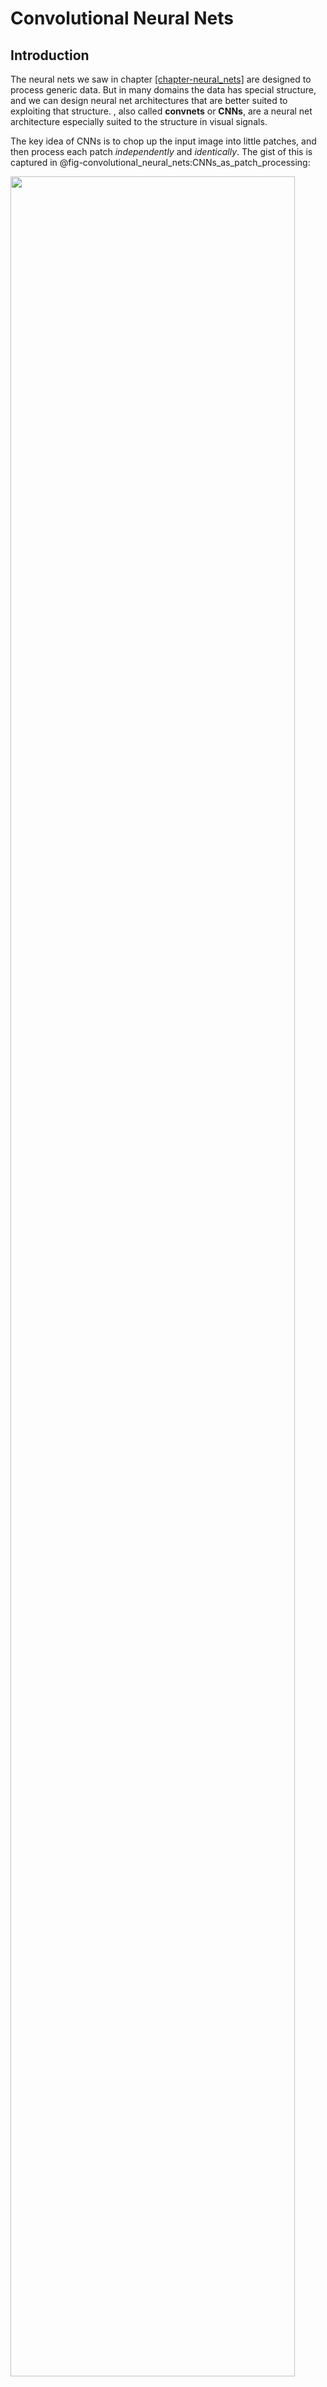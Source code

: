 # Convolutional Neural Nets {#chapter-convolutional_neural_nets}

## Introduction

The neural nets we saw in chapter
[\[chapter-neural_nets\]](#chapter:neural_nets){reference-type="ref"
reference="chapter-neural_nets"} are designed to process generic data.
But in many domains the data has special structure, and we can design
neural net architectures that are better suited to exploiting that
structure. , also called **convnets** or **CNNs**, are a neural net
architecture especially suited to the structure in visual signals.

The key idea of CNNs is to chop up the input image into little patches,
and then process each patch *independently* and *identically*. The gist
of this is captured in
@fig-convolutional_neural_nets:CNNs_as_patch_processing:

![](./figures/convolutional_neural_nets/CNNs_as_patch_processing.png){width="95%"}



:::{.column-margin}
CNNs are also well suited to processing many other
spatial or temporal signals, such as geospatial data or sounds. If there
is a natural way to scan across a signal, processing each windowed
region separately, then CNNs may be a reasonable choice.
:::


Each patch is processed with a classifier module, which is a neural net.
Essentially, this neural net scans across the patches in the input and
classifies each. The output is a label *for each patch in the input
image*. If we rearrange these predictions back into the shape of the
input image and color code them, we get the below input-output mapping
(@fig-convolutional_neural_nets:CNN_example_coarse):

![](./figures/convolutional_neural_nets/CNN_example_coarse.png){width="95%"}

Notice that this is quite different than the neural nets we saw in
chapter
[\[chapter-neural_nets\]](#chapter:neural_nets){reference-type="ref"
reference="chapter-neural_nets"}, which output a single prediction an
the entire image; CNNs output a two-dimensional (2D) *array* of
predictions.

We may also chop up the image into *overlapping* patches. If we do this
densely, such that each patch is one pixel offset from the last, we get
a full resolution image of predictions
(@fig-convolutional_neural_nets:CNN_example_fine):

![](./figures/convolutional_neural_nets/CNN_example_fine.png){width="95%"}

Now that looks impressive! This CNN solved a task known as **semantic
segmentation**, which is the task of assigning a class label to each
pixel in an image. One reason CNNs are powerful is because they map an
input image to an output image *with the same shape*, rather than
outputting a single label like in the nets we saw in previous chapters.
CNNs can also be generalized to input and output other kinds of
structures. The key property is that the output matches the topology of
the input: an N-dimensional (ND) tensor of inputs will be mapped to an
ND tensor of outputs.

Keeping in mind that chopping up and predicting is really all a CNN is
doing, we will now dive into the details of how they work.

## Convolutional Layers

CNNs are neural networks that are composed of . A convolutional layer
transforms inputs $\mathbf{x}_{\texttt{in}}$ to outputs
$\mathbf{x}_{\texttt{out}}$ by convolving $\mathbf{x}_{\texttt{in}}$
with one or more filters $\mathbf{w}$. A convolutional layer with a
single filter looks like this: $$\begin{aligned}\mathbf{x}_{\texttt{out}}= \mathbf{w} \star \mathbf{x}_{\texttt{in}}+ b & \quad\quad \triangleleft \quad \texttt{conv}:convolutional_filter
\end{aligned}$${#eq-convolutional_neural_nets} where $\mathbf{w}$ is the kernel and $b$ is the bias;
$\theta = [\mathbf{w}, b]$ are the parameters of this layer. 

Recalling the definition of the operator $\star$ from chapter
[\[chapter-linear_image_filtering\]](#chapter:linear_image_filtering){reference-type="ref"
reference="chapter-linear_image_filtering"}, we give here an example of
a convolutional layer over a 2D array $\mathbf{x}_{\texttt{in}}$, using
a square kernel of size $K \times K$: $$\begin{aligned}x_{\texttt{out}}[n,m] =
b + \sum_{k_1,k_2=-K}^K w[k_1,k_2] x_{\texttt{in}}[n+k_1,m+k_2] & \quad\quad \triangleleft \quad \texttt{conv}\quad \text{(expanded)}:convolutional_filter_expanded
\end{aligned}$${#eq-convolutional_neural_nets} 

As discussed in chapter
[\[chapter-linear_image_filtering\]](#chapter:linear_image_filtering){reference-type="ref"
reference="chapter-linear_image_filtering"}, convolution is just a
special kind of linear transform. Similarly, a convolutional layer is
just a special kind of linear layer. It is a linear layer whose matrix
$\mathbf{W}$ is Toeplitz. We can view it either as a matrix or as a
neural net, as shown in
@fig-convolutional_neural_nets:conv_matrix_vs_net, which shows the case
of a one-dimensional (1D) convolution over a 1D signal
$\mathbf{x}_{\texttt{in}}$, with zero bias.

We already saw that convolutional filters are useful for image
processing in parts
[\[part:image_processing\]](#part:image_processing){reference-type="ref"
reference="part:image_processing"} and
[\[part:linear_filters\]](#part:linear_filters){reference-type="ref"
reference="part:linear_filters"}. In those parts, we introduced a
variety of hand-designed filter banks with useful properties. A CNN
instead *learns* an effective filter bank.

### Multi-Input, Multi-Output Convolutional Layers

In image processing, convolution usually refers to filtering a 1-channel
signal and producing a 1-channel output, e.g., filtering a grayscale
image and producing a scalar-valued response image. In neural networks,
convolutional layers are more general, and typically map a multichannel
input to a multichannel output. In this section we define how to handle
multichannel inputs, then how to handle multichannel outputs, and then
put them together to define the fully general convolutional layer.

##### Multichannel inputs {#multichannel-inputs .unnumbered}

Suppose we have an RGB image
$\mathbf{x}_{\texttt{in}}\in \mathbb{R}^{3 \times N \times M}$. To apply
a convolutional layer to such a multichannel image we simply use a
multichannel filter $\mathbf{w} \in \mathbb{R}^{C \times K \times K}$,
and filter each input channel with the corresponding filter channel,
then sum the responses: $$\begin{aligned}    \mathbf{x}_{\texttt{out}}= \sum_{c} \mathbf{w}[c,:,:] \star \mathbf{x}_{\texttt{in}}[c,:,:] + b[c] & \quad \triangleleft \quad\texttt{conv}\quad \text{(multichannel in)}
\end{aligned}$$

##### Multichannel outputs {#multichannel-outputs .unnumbered}

Above we saw a convolutional layer with just a single filter. More
commonly each convolutional layer in a neural network will apply a set
of filters, i.e. a **filter bank**. If we have a bank of $C$
filters $\mathbf{w}_0, \ldots, \mathbf{w}_{C-1}$, and apply them to a
grayscale input image
$\mathbf{x}_{\texttt{in}}\in \mathbb{R}^{N \times M}$, we get $C$ output
images: $$\begin{aligned}
    \mathbf{x}_{\texttt{out}}[0,:,:] &= \mathbf{w}[0,:,:] \star \mathbf{x}_{\texttt{in}}+ b[0]\\
    &\vdots \nonumber\\
    \mathbf{x}_{\texttt{out}}[C,:,:] &= \mathbf{w}[C-1,:,:] \star \mathbf{x}_{\texttt{in}}+ b[C-1]
:convolutional_layer_filter_bank
\end{aligned}$${#eq-convolutional_neural_nets} Now $\mathbf{x}_{\texttt{out}}$ is an image with $C$
channels. Each channel is the response of the input image to one of the
filters.

:::{.column-margin}
We use the term "image" to refer to any 2D
array of measurements or features. An image does not have to be a
conventional photograph.
:::

 We call each of these channels a
**feature map**, as it shows some features of the input, such as where
the vertical edges are.

##### Multi-Input, Multi-Output {#multi-input-multi-output .unnumbered}

Putting both of the above together, we can define a general
convolutional layer that maps a signal with $C_{\texttt{in}}$ input
channels to a signal with $C_{\texttt{out}}$ output channels. Here is
what this looks like for an image
$\mathbf{x}_{\texttt{in}}\in \mathbb{R}^{C_{\texttt{in}}\times N \times M}$,
where $c_2$ indexes the output channel, with
$c_2 \in \{0, \ldots, C_{\texttt{out}}-1\}$: $$\begin{aligned}\mathbf{x}_{\texttt{out}}[c_{\texttt{2}},:,:] = \sum_{c_{\texttt{1}}=1}^{C_{\texttt{in}}} \mathbf{w}[c_{\texttt{1}},c_{\texttt{2}},:,:] \star \mathbf{x}_{\texttt{in}}[c_{\texttt{1}},:,:] + b[c_{\texttt{2}}] & \quad \triangleleft \quad\texttt{conv}\quad \text{(multi-in-out)}
:convolutional_layer_multichannel
\end{aligned}$${#eq-convolutional_neural_nets} Notation for multichannel convolutions can get hard to
keep track of, so let's spell out a few of the pieces here, which are
also visualized in
@fig-convolutional_neural_networks:multichannel_conv:

-   $\mathbf{x}_{\texttt{in}}[c_{\texttt{1}},:,:]$ is the
    $c_{\texttt{1}}$-th channel of the input signal.

-   The filter bank is $C_{\texttt{out}}$ filters,
    $[\mathbf{w}[:,0,:,:], \ldots, \mathbf{w}[:,C_{\texttt{out}}-1,:,:]]$,
    each of which applies one convolutional filter per input channel and
    then sums the responses over all these filters.

-   This convolutional layer maps inputs
    $\mathbf{x}_{\texttt{in}}\in \mathbb{R}^{C_{\texttt{in}}\times N \times M}$
    to outputs
    $\mathbf{x}_{\texttt{out}}\in \mathbb{R}^{C_{\texttt{out}}\times N \times M}$.

-   The filter bank is represented by a tensor
    $\mathbf{w} \in \mathbb{R}^{C_{\texttt{in}}\times C_{\texttt{out}}\times K \times K}$,
    where $K$ is the (spatial, square) kernel size.

It's important to get comfortable with the shapes of the data and
parameter tensors that get processed through different neural
architectures. This is essential when designing and building these
architectures, and when analyzing and debugging them. Let's go through
an example with concrete numbers. Consider data
$\mathbf{x}_{\texttt{in}}$, which is an RGB image of size
$128 \times 128$ pixels. We will pass it through a convoluational layer
that applies a bank of $3 \times 3$ filters (this refers to the spatial
extent of the filters). We omit the bias terms for simplicity. The
output ends up being a $96 \times 128 \times 128$ tensor, as shown in
@fig-convolutional_neural_nets:multichannel_conv_diagram.

![](./figures/convolutional_neural_nets/multichannel_conv_diagram.png){width="65%"}

To check your understanding, you should be able to answer the following
questions:

1.  How many parameters does each filter have? (A) 9, (B) 27, (C)
    96, (D) 864

2.  How many filters are in the filter bank? (A) 3, (B) 27, (C) 96, (D)
    can't say

The answers are given in the footnote.[^1]

### Strided Convolution

Convolutional layers, as defined previously, maintain the spatial
resolution of the signal they process. However, commonly it is
sufficient, or even desirable, to output a lower resolution. This can be
achieved with strided convolution: $$\begin{aligned}x_{\texttt{out}}[n,m] =
b + \sum_{k_1,k_2=-K}^K w[k_1,k_2] x_{\texttt{in}}[s_n n-k_1,s_m m-k_2] & \quad\quad \triangleleft \quad \texttt{conv}\quad \text{(strided)}:convolutional_filter_strided
\end{aligned}$${#eq-convolutional_neural_nets} where $s_n$ and $s_m$ are the strides in the vertical
and horizontal directions, respectively. 

:::{.column-margin}
Here and
below, we define operations for the simplest case of convolution of a
single square filter with a single channel 2D signal. All these
operations can be straightforwardly extended for the multichannel in,
multichannel out case, and for ND signals, and for non-square kernels.
We leave it as an exercise for the reader to write out these variations
as needed.
:::Commonly we use the same stride $s_n = s_m = s$. A convolution layer
with these strides performs a mapping
$\mathbb{R}^{M \times N} \rightarrow \mathbb{R}^{N/s_n \times M/s_m}$.
In order to make this mapping well-defined, we require that $N$ or $M$
are divisible by $s_n$ and $s_m$, respectively; if they are not, we may
may pad (or crop) the input until they are.

Strided convolution looks like this
(@fig-convolutional_neural_networks:strided_conv_diagram):

Strided convolutions can significantly reduce the computational cost and
memory requirements when a neural network is large. However, strided
convolution can decrease the quality of the convolution. Let's look at
one concrete example where the kernel is the 2D Laplacian:
$$\mathbf{w} =\begin{bmatrix}
  0 ~& -1 ~& 0 \\
  -1 ~& 4 ~& -1\\
  0~& -1 ~& 0
\end{bmatrix}$$ As we saw in chapter
[\[chapter-image_derivatives\]](#chapter:image_derivatives){reference-type="ref"
reference="chapter-image_derivatives"}, this filter detects boundaries
on images. @fig-convolutional_neural_nets:strided_conv_results shows an
input image, and the result of strided convolution with the Laplacian
kernel with strides 1, 2, and 4. The second row shows the magnitude of
the discrete Fourier transforms (DFT).

$\begin{array}{cccc}
\text{Input}~ & \text{Stride 1} & \text{Stride 2} & \text{Stride 4} \\
\includegraphics[width=.22\linewidth]{figures/convolutional_neural_nets/aliasing_stride_0.jpg}~
&
\includegraphics[width=.22\linewidth]{figures/convolutional_neural_nets/aliasing_stride_1.jpg}
&
\includegraphics[width=.22\linewidth]{figures/convolutional_neural_nets/aliasing_stride_2.jpg}
&
\includegraphics[width=.22\linewidth]{figures/convolutional_neural_nets/aliasing_stride_4.jpg}
\\
\includegraphics[width=.22\linewidth]{figures/convolutional_neural_nets/aliasing_stride_0_DFT.jpg}~
&
\includegraphics[width=.22\linewidth]{figures/convolutional_neural_nets/aliasing_stride_1_DFT.jpg}
&
\includegraphics[width=.22\linewidth]{figures/convolutional_neural_nets/aliasing_stride_2_DFT.jpg}
&
\includegraphics[width=.22\linewidth]{figures/convolutional_neural_nets/aliasing_stride_4_DFT.jpg}
\end{array}$

The result with stride 1 looks fine, and it is the output we would
expect. However, stride 2 starts showing some artifacts on the
boundaries, and stride 4 shows very severe artifacts, with some
boundaries disappearing. The DFTs make the artifacts more obvious. In
the stride 2 result we can see severe aliasing artifacts that introduce
new lines in the Fourier domain that are not present in the DFT of the
input image.

One can argue that these artifacts might not be important when the
kernel is being learned. Indeed, the learning could search for kernels
that minimize the artifacts due to aliasing as those probably increase
the loss. Also, as each layer is composed of many channels, the set of
learned kernels could learn to compensate for the aliasing produced by
other channels. However, this reduces the space of useful kernels, and
the learning might not succeed in removing all the artifacts.

### Dilated Convolution

Dilated convolution is similar to strided convolution but spaces out the
*filter* itself rather than spacing out where the filter is applied to
the image: $$\begin{aligned}
x_{\texttt{out}}[n,m] =
b + \sum_{k_1,k_2=-K}^K w[k_1,k_2] x_{\texttt{in}}[n-d_kk_1,m-d_kk_2] & \quad\quad \triangleleft \quad \texttt{conv}\quad \text{(dilated)}:convolutional_filter_dilated
\end{aligned}$${#eq-convolutional_neural_nets} 

:::{.column-margin}
Here we dilate by factor $d_k$ in
both spatial dimensions but we could choose a different dilation in each
dimension. Or, we could even dilate in the channel dimension, if we were
using a multichannel convolution, but this is uncommon.
:::

 An
example of a dilated filter is visually shown in
@fig-convolutional_neural_networks:dilated_conv_diagram:

As can be seen in the visualization, dilation is a way to achieve a
filter with large kernel while only requiring a small number of weights.
The weights are just spaced out so that a few will cover a bigger region
of the image.

As was the case with strided convolution, dilation can also introduce
artifacts. Let's look at one example in detail that illustrates the
effect of dilation on a filter. Let's consider the blur kernel,
$b_{2,2}$: $$\mathbf{w} = \frac{1}{16}\begin{bmatrix}
  1 ~& 2 ~& 1 \\
  2 ~& 4 ~& 2\\
  1~& 2 ~& 1
\end{bmatrix}$$ This filter blurs the input image by computing the
weighted average of pixel intensities around each pixel location. But,
dilation transforms this filter in ways that change the behavior of the
filter, which does not behave as a blur filter any longer.:::{.column-margin}
We saw that the 1D signal $[-1, 1, -1, ...]$
convolved with $[1,2,1]$ outputs zero. However, check what happens when
we convolve the input with the dilated kernel
$[1, 0, 2, 0, 1]$.
:::

 The next figure shows the kernel with
dilations $d_k=1$, $d_k=2$, and $d_k=4$ together with the magnitude of
the DFT of the three resulting kernels
(@fig-convolutional_neural_nets:aliasing_dilated_kernel_binomial).

![](./figures/convolutional_neural_nets/aliasing_dilated_kernel_binomial.png){width="100%"}

When using the original binomial filter (which corresponds to $d_k=1$)
the DFT shows that the filter is a low-pass filter. When applying
dilation ($d_k=2$) the DFT changes and it is not unimodal anymore. It
has now eight additional local maximum in high spatial frequencies. With
$d_k=4$, the DFT reveals an even more complex frequency behavior.
@fig-convolutional_neural_nets:dilated_blur_mit_dome_example shows one
input image and the result of the dilated convolutions with the blur
kernel, $b_{2,2}$, with dilations $d_k=1$, $d_k=2$, and $d_k=4$.

$\begin{array}{cccc}
\text{input}~ & d_k=1 & d_k=2 & d_k=4 \\
\includegraphics[width=.2\linewidth]{figures/convolutional_neural_nets/aliasing_dilated_1.jpg}~
&
\includegraphics[width=.2\linewidth]{figures/convolutional_neural_nets/aliasing_dilated_2.jpg}
&
\includegraphics[width=.2\linewidth]{figures/convolutional_neural_nets/aliasing_dilated_3.jpg}
&
\includegraphics[width=.2\linewidth]{figures/convolutional_neural_nets/aliasing_dilated_4.jpg}
\\
\includegraphics[width=.2\linewidth]{figures/convolutional_neural_nets/aliasing_dilated_1_DFT.jpg}~
&
\includegraphics[width=.2\linewidth]{figures/convolutional_neural_nets/aliasing_dilated_2_DFT.jpg}
&
\includegraphics[width=.2\linewidth]{figures/convolutional_neural_nets/aliasing_dilated_3_DFT.jpg}
&
\includegraphics[width=.2\linewidth]{figures/convolutional_neural_nets/aliasing_dilated_4_DFT.jpg}
\end{array}$

In summary, using dilation increases the size of the convolution kernels
without increasing the computations (which is the original desired
property) but it reduces the space of useful kernels (which is an
undesired property).

There are ways in which dilation can be used to increase the family of
useful filters. For instance, by composing three convolutions with
$d_k=1$, $d_k=2$, and $d_k=4$ together
(@fig-convolutional_neural_networks:dilated_conv_cascade), one can
create a kernel that can switch during learning between high and low
spatial frequencies and small and large kernels.

This results in a kernel with a size of $9 \times 9$ (81 values) defined
by 27 values. The relative computational efficiency increases when we
cascade more filters with higher levels of dilation.
@fig-convolutional_neural_nets:kernels_resulting_from_dilated_filters
shows several multiscale kernels that can be obtained by the
convolutions of three dilated kernels. Can you guess which kernels were
used?

![](./figures/convolutional_neural_nets/dilated_examples.png){width="100%"}

As the figure shows, the cascade of three dilated convolutions can
generate a large family of filters with different scales, orientations,
shifts, and also other patterns such as corner detectors, long edge
detectors, and curved edge detectors. The last four kernels shows the
result of convolving three random kernels, which provides further
illustration of the diversity of kernels one can build. Each kernel is a
$3 \times 3$ array sampled from a Gaussian distribution.

### Low-Rank Filters

Dilation is one way to create a big filter that is parameterized by just
a small number of weights, that is, a low-rank filter. This trick can be
useful in many contexts where we know that good filters have low-rank
structure. Dilation uses this trick to make big kernels, which can
capture long-range dependences.

Separable filters are another kind of low-rank filter that is useful in
many applications (see chapter
[\[chapter-fourier_analysis\]](#chapter:fourier_analysis){reference-type="ref"
reference="chapter-fourier_analysis"}). We can create a convolutional
layer with separable filters by simply stacking two convolutional layers
in sequence, with no other layers in between. The first layer is a
filter bank with $K \times 1$ kernels and the second uses $1 \times K$
kernels. The composition of these layers is equivalent to a single
convolutional layer with $K \times K$ separable filters. Two examples of
such separable filters are given below
(@fig-convolutional_neural_nets:kernels_separable_aprox):



![](./figures/convolutional_neural_nets/kernels_separable_aprox.png){width=".6"}

Some important kernels are nonseparable but can be approximated by a
linear combination of a small number of separable filters. For instance,
the Gaussian Laplacian is nonseparable but can be approximated by a
separable filter as shown here
(@fig-convolutional_neural_nets:laplacian_separable_aprox):

![](./figures/convolutional_neural_nets/laplacian_separable_aprox.png){width=".6"}

The diagonal Gaussian derivative is another nonseparable kernel. When
using a $3 \times 3$ kernel to approximate it we have: $$\mathbf{w} = 
\begin{bmatrix}
  0 ~& -2 ~& -2 \\
  2 ~& 0 ~& -2\\
  2~& 2 ~& 0
\end{bmatrix}$$ But we know from chapter
[\[chapter-image_derivatives\]](#chapter:image_derivatives){reference-type="ref"
reference="chapter-image_derivatives"} that this kernel can be written
as a linear combination of two separable kernels:
$\mathbf{w} = \text{Sobel}_x + \text{Sobel}_y$, as defined in equation
(@eq-sobel_kernels). In general, any $M \times N$ filter can be
decomposed as a linear sum of $min(N,M)$ separable filters. The
separable filters can be obtained by applying the singular value
decomposition (SVD) to the kernel array $\mathbf{w}$. The SVD results in
three matrices, $\mathbf{U}$, $\mathbf{S}$ and $\mathbf{V}$, so that
$\mathbf{w} = \mathbf{U} \mathbf{S} \mathbf{V}^\mathsf{T}$, where the
columns of $\mathbf{U}$ and $\mathbf{V}$ are the separable 1D filters
and the diagonal values of the diagonal matrix $\mathbf{S}$ are the
linear weights. Computational benefits are only obtained when using
small linear combinations for large kernels. Also, in a neural network,
one could use only separable filters for all the units and the learning
could discover ways of combining them in order to build more complex,
nonseparable kernels.

### Downsampling and Upsampling Layers

In chapter
[\[chapter-image_pyramids\]](#chapter:image_pyramids){reference-type="ref"
reference="chapter-image_pyramids"} we saw image pyramids and showed how
they can be used for analysis and synthesis. CNNs can also be structured
as analysis and synthesis pyramids, and this is a very powerful tool. To
create a pyramid we just need to introduce a way of downsampling the
signal during analysis and upsampling during synthesis. In CNNs this is
done with .

Downsampling layers transform the input tensor to an output tensor that
is smaller in the spatial dimensions:
$\mathbb{R}^{N \times M} \rightarrow \mathbb{R}^{N/s_n \times M/s_m}$.
We already saw one kind of downsampling layer, strided convolution,
which is equivalent to convolution followed by subsampling. Another
common kind of downsampling layer is , which we will encounter in
section
[1.3.1](#sec-convolutional_neural_nets:pooling_layers){reference-type="ref"
reference="sec-convolutional_neural_nets:pooling_layers"}.

Upsampling layers perform the opposite transformation, outputting a
tensor that is larger in the spatial dimensions than the input:
$\mathbb{R}^{N \times M} \rightarrow \mathbb{R}^{Ns_n \times Ms_m}$. One
kind of upsampling layer can be made as the analogue of strided
convolution. Strided convolution convolves then subsamples; this
upsampling layer instead dilates the signal then convolves. Starting
with a blank image of zeros, $\mathbf{h} = \mathbf{0}$, we set:
$$\begin{aligned}
    h[ns_n, ms_m] &= x_{\texttt{in}}[n, m] & \quad\quad \triangleleft \quad \texttt{dilation}:dilation\\
    \mathbf{x}_{\texttt{out}}&= \mathbf{w} \star \mathbf{h} + b & \quad\quad \triangleleft \quad \texttt{conv}
\end{aligned}$${#eq-convolutional_neural_nets}  Sometimes the combination of these two layers
is called an UpConv layer or a deconvolution layer (but note that
deconvolution has a different meaning in signal processing).

## Nonlinear Filtering Layers

All the operations we have covered above are linear (or affine). It is
also possible to define filters that are nonlinear. Like convolutional
filters, these filters slide across the input tensor and process each
window identically and independently, but the operation they perform is
a nonlinear function of the local window.

### Pooling Layers {#sec-convolutional_neural_nets:pooling_layers}

**Pooling layers** are downsampling layers that summarize the
information in a patch using some aggregate statistic, such as the
patch's mean value, called , or its max value, called , defined as
follows: $$\begin{aligned}    x_{\texttt{out}}[i]= \max_{i \in \mathcal{N}(i)} x_{\texttt{in}}[i]& \quad\quad \triangleleft \quad \texttt{max pooling}:max_pooling\\
    x_{\texttt{out}}[i]= \frac{1}{|\mathcal{N}|} \sum_{i \in \mathcal{N}(i)} x_{\texttt{in}}[i]& \quad\quad \triangleleft \quad \texttt{mean pooling}#eq-convolutional_neural_nets:mean_pooling
\end{aligned}$${#eq-convolutional_neural_nets} 

Like all downsampling layers, pooling layers can be used to reduce the
resolution of the input tensor, removing high-frequency information in
the signal. Pooling is also particularly useful as a way to achieve
*invariance*. Convolutional layers produce outputs that are equivariant
to translations of their input. Pooling is a way to convert equivariance
into invariance. For example, suppose we have run a convolutional filter
that detects vertical edges. The output is a response map that is large
wherever there was a vertical edge in the input image. Now if we run a
max pooling filter across this response map, it will coarsen the map,
resulting in a large response anywhere *near* where there was a vertical
edge in the input image. If we use a max pooling filter with large
enough neighborhood $\mathcal{N}$, the output will be invariant to the
location of the edge in the input image.

Pooling can also be performed across channels, and this can be a way to
achieve additional kinds of invariance. For example, suppose we have a
convolutional layer that applies a filter bank of oriented edge detector
filters, where each filter looks for edges at a different orientation.
Now if we max pool across the channels output by this filter bank, the
resulting feature map will be large wherever an edge of *any*
orientation was found. Normally, we are not looking for edges but for
more complicated patterns, but the same logic applies. First run a bank
of filters that look for the pattern at $k$ different orientations. Then
pool across these $k$ channels to detect the pattern regardless of its
orientation. This can be a great way for a CNN to recognize objects even
if they appear with various rotations within the image. Of course we
usually do not hand-define this strategy but it is one the CNN can learn
to use if given channelwise pooling layers.

### Global Pooling Layers

One extreme of pooling is to pool over the entire spatial extent of the
feature map. Global pooling is a function that maps a
$C \times M \times N$ tensor into a vector of length $C$, where $C$ is
the number of channels in the input.

Global pooling is generally used in layers very close to the output. As
before, global pooling can be **global average pooling**, averaging over
all the responses of the feature map, or **global max pooling**, taking
the max of the feature map.

Global pooling removes spatial information from each channel. However,
spatial information about input features might be still be available
within the output vector if different channels learn to be sensitive to
features at different spatial positions.

### Local Normalization Layers

Another kind of nonlinear filter is the **local normalization layer**.
These layers normalize each activation in a feature map by statistics
the adjacent activations within some neighborhood. There are many
different choices for the type of normalization ($L_1$ norm, $L_2$ norm,
standardization, etc.) and many different choices for the shape of the
neighborhood, such as a square patch in the spatial dimensions, a set of
channels, and so on. Each of these choices leads to different kinds of
normalization filters with different names. One that is historically
important but no longer frequently used is the , or **LRN**, filter that
was introduced in the AlexNet paper @krizhevsky2012imagenet. This filter
has the following form: $$\begin{aligned}    x_{\texttt{out}}[c,n,m] = x_{\texttt{in}}[c,n,m] / \left( \gamma + \alpha \sum_{i=\max(1,c-l)}^{\max(C,c+l)} x_{\texttt{in}}[i,n,m]^2 \right) ^\beta \quad\quad \triangleleft \quad\texttt{LRN} :LRN
\end{aligned}$${#eq-convolutional_neural_nets} where $\alpha$, $\beta$, $\gamma$, and $l$ are
hyperparameters of the layer. This layer normalizes each activation by
the sum of squares of the activations in a window of adjacent
*channels*.

Although local normalization is a common structure within the brain, it
is not very frequently used in current neural networks, which more often
use global normalization layers like batchnorm or layernorm (which we
saw in chapter
[\[chapter-neural_nets\]](#chapter:neural_nets){reference-type="ref"
reference="chapter-neural_nets"}).

## A Simple CNN Classifier {#sec-convolutional_neural_nets:simple_CNN}

CNNs are deep nets that stack convolutional layers in a series,
interleaved with nonlinearities. CNNs also frequently use downsampling
and upsampling layers, pooling layers, and normalization layers, as
described above.

CNNs come in a large variety of architectures, each suited to a
different kind of problem. We will see some of these architectures in
section
[1.11](#sec-convolutional_neural_nets:popular_architectures){reference-type="ref"
reference="sec-convolutional_neural_nets:popular_architectures"}. For
now we will focus on just one simple architecture that is suited to
image classification. This architecture progressively downsamples the
image until the last layer makes a single global prediction of the image
label (@fig-convolutional_neural_nets:convnet_motif):

![](./figures/convolutional_neural_nets/convnet_motif.png){width="100%"}

We will now walk through an example of such a classifier. Let
$\mathbf{x} \in \mathbb{R}^{M \times N}$ be a black and white image. To
process this image, we could use a simple CNN with two convolutional
layers, defined as follows:

$$\begin{aligned}
    \mathbf{z}_1[c,:,:] &= \mathbf{w}[c,:,:] \star \mathbf{x} + b[c] &\triangleleft \quad \texttt{conv}: [M \times N] \rightarrow [C \times M \times N]\\
    h[c,n,m] &= \max(z_1[c,n,m],0) &\triangleleft \quad \texttt{relu}: [C \times M \times N] \rightarrow [C \times M \times N]\\
    z_2[c] &= \frac{1}{NM} \sum_{n,m} h[c,n,m]  &\triangleleft \quad \texttt{gap}: [C \times M \times N] \rightarrow [C]\\
    \mathbf{z}_{3} &= \mathbf{W} \mathbf{z}_{2} + \mathbf{c} &\triangleleft \quad \texttt{fc}: [C] \rightarrow [K]\\
    y[k] &= \frac{e^{-\tau z_3[k]}}{\sum_{l=1}^K e^{-\tau z_3[l]}} &\triangleleft \quad \texttt{softmax}: [K] \rightarrow [K]
\end{aligned}$$ 

This network has one convolutional layer with $C$ channels followed by a
relu layer. The next layer performs spatial global average pooling
(`gap`), and each channel gets projected into a single number that
contains the sum of the outputs of the relu. This results in a
representation given by a vector of length $C$. This vector is then
processed by a **fully connected layer** (`fc`). A fully connected layer
is simply another name for a linear layer that is full rank, that is,
every output neuron is connected to every input neuron, and the mapping
is described by a $K \times C$ matrix (plus a bias).

This neural net could be used to solve a $K$-way image classification
problem (because the output is a $K$-way softmax for each input image).
We could train it using gradient descent to find the parameters
$\theta = [\mathbf{w}_1, \ldots, \mathbf{w}_C, \mathbf{b}_1, \ldots, \mathbf{b}_C, \mathbf{W}, \mathbf{c}]$
that optimize a cross-entropy loss over training data.

Such a network is also very easy to define in code, once we have a
library of primitives for basic operations like convolution and softmax:

``` {.python xleftmargin="0.075" xrightmargin="0.075" fontsize="\\fontsize{8.5}{9}" frame="single" framesep="2.5pt" baselinestretch="1.05"}
# first define parameterized layers
conv1 = nn.conv(channels_in=1, channels_out=C, kernel=k, stride=1)
fc1 = nn.fc(dim_in=C, dim_out=K)

# then run data through network
z1 = conv1(x)
h = nn.relu(z1)
z2 = nn.AvgPool2d(h)
z3 = fc1(z2)
y = nn.softmax(z3)
```

## A Worked Example

In this section, we will analyze the simple network described in section
[1.4](#sec-convolutional_neural_nets:simple_CNN){reference-type="ref"
reference="sec-convolutional_neural_nets:simple_CNN"}, trained to
discriminate between horizontal and vertical lines. Each subsection will
tackle one aspect of the analysis that should be part of training any
large system: (1) training and evaluation, (2) visualize and understand
the network, (3) out-of-domain generalization, and (4) identifying
vulnerabilities.

### Training and Evaluation

Let's study one simple classification task. We design a simple image
dataset that contains images with lines. The lines can be horizontal or
vertical. Each image will contain only one type of line.

We want to design a CNN that will classify the image according to the
orientation of the lines that it contains. We define the two output
classes as: $0$ (vertical) and $1$ (horizontal). A few samples from the
training set are shown in
@fig-convolutional_neural_nets:oriented_bars_cnn_trainingset.

![](./figures/convolutional_neural_nets/oriented_bars_cnn_trainingset.png){width="100%"}

To solve this problem we use the CNN defined before with two
convolutional channels $C=2$ in the first layer. Once we train the
network, we can see that it has solve the task perfectly and that the
output on the test set is 100 percent correct (there are only three
errors out of 10,000 test images). Example images from the test set are
shown in @fig-convolutional_neural_nets:oriented_bars_cnn_testset.

![](./figures/convolutional_neural_nets/oriented_bars_cnn_testset.png){width="100%"}

### Network Visualization

What has the network learned? How is it solving the problem? One
important part of developing a system is to have tools to prove,
understand, and debug it.

To understand the network it is useful to **visualize** the kernels.
@fig-convolutional_neural_nets:oriented_bars_cnn_kernels shows the two
learned $9 \times 9$ kernels. The first one looks like an horizontal
derivative of a Gaussian filter (as we saw in chapter
[\[chapter-image_derivatives\]](#chapter:image_derivatives){reference-type="ref"
reference="chapter-image_derivatives"}) and the second one looks like a
vertical derivative of a Gaussian (maybe closer to a second derivative).
In fact, the DFT of each kernel shows that they are quite selective to a
particular band on frequency content in the image.

![](./figures/convolutional_neural_nets/oriented_bars_cnn_kernels.png){width="100%"}

The fully connected layer has learnt the weights: $$\mathbf{W} =  
\left[
\begin{array}{cc}
2.83 & -2.36  \\
-0.60 & 1.14  
\end{array}
\right]$$ This corresponds to two channel oppositions: the first feature
is the vertical output minus the horizontal output, and the second
feature computes the horizontal output minus the vertical one.

### Out-of-Domain Generalization

What do we learn by analyzing how the trained network works? One
interesting outcome is that can we predict how the network we defined
before generalizes beyond the distribution of the training set, to
**out-of-domain test samples**. 

For instance, it seems natural to think that the network should still
perform well in classifying whether the image contains vertical or
horizontal structures even if they are not lines. We can test this
hypothesis by generating images that match our idea of orientation. The
following test images
(@fig-ref:convolutional_neural_nets:oriented_bars_cnn_generalization)
contain different oriented structures but no lines, and still captures
our notion of what should be the correct generalization of the behavior.

![](./figures/convolutional_neural_nets/oriented_bars_cnn_generalization.png){width="100%"}

In fact, the network seems to perform correctly even with these new
images that come from a distribution different from the training set.

### Identifying Vulnerabilities

Does the network solve the task that we had in mind? Can we predict
which inputs will make the output fail? Can we produce test examples
that to us look right but for which the network produces the wrong
classification output? The goal of this analysis is to identify
weaknesses in the learned representation and in our training set
(missing training examples, biases in our data, limitations of the
architecture, etc.).

We saw that the output of the first layer does not really look for
*lines*, instead it looks at where the energy is in the Fourier domain.
So, we could fool the classifier by creating lines that for us look like
vertical lines, but that have the energy content in the wrong side of
the Fourier domain. We saw one trick to do this in chapter
[\[chapter-fourier_analysis\]](#chapter:fourier_analysis){reference-type="ref"
reference="chapter-fourier_analysis"}: modulation. If we multiply an
image containing horizontal lines, by a sinusoidal wave,
$\cos (\pi n / 3)$, we can move the spectral content horizontally as
shown in
@fig-convolutional_neural_nets:oriented_bars_cnn_test_adversarial_creation1.

![](./figures/convolutional_neural_nets/oriented_bars_cnn_test_adversarial_creation1.png){width="100%"}

The lines still look horizontal to us, but their spectral content now is
higher in the region that overlaps with the vertical line detector
learned by the network. Indeed, when the network processes images that
have lines with this *sinusoidal texture*, it produces the wrong
classification results for all the images
(@fig-convolutional_neural_nets:oriented_bars_cnn_test_adversarial)!

![](./figures/convolutional_neural_nets/oriented_bars_cnn_test_adversarial.png){width="100%"}

We have just designed an manually! The question then could be as
follows: If it is not detecting line orientations, what is it really
detecting? Our analysis of the learned kernels had the answer.


One way of avoiding this would be to introduce these types of images in
the training set and to repeat the whole process.

## Feature Maps in CNNs

One of the most important concepts when working with CNNs is the feature
map. A feature map can be a channel of the output of a conv layer (as we
defined above) or it can refer to the entire stack of channels at some
layer of a network. The idea is that these are *features* of the input
data and the features are arranged in a *map* -- an array that matches
the shape of the input data. For images, feature maps are 2D spatial
arrays, for videos they are 3D space-time arrays, and so forth.

@fig-convolutional_neural_nets:feature_maps_schematic shows the
interplay between feature maps and filter banks in a CNN:

![](./figures/convolutional_neural_nets/feature_maps_schematic.png){width="100%"}

The input to the network is an image and the output is a vector of
logits. We can actually think of these inputs and outputs as feature
maps as well: the input is just a feature map with red, green, and blue
channels and the output is a 1x1 resolution feature map with class
logits as the channels.

Now let's look at the feature maps in a real network,
AlexNet @krizhevsky2012imagenet.
@fig-convolutional_neural_nets:alexnet_feature_maps shows what these
look like after the first and second convolutional layer of the network:

![](./figures/convolutional_neural_nets/alexnet_feature_maps.png){width="100%"}

There are a few things to notice in this figure. First, the spatial
resolution of the feature maps get lower as we go deeper into the
network, and the number of channels increases. This is common in CNNs:
each layer downsamples and adds channels to partially compensate for the
reduction in resolution. Second, while on the first layer the feature
maps are sensitive to basic patterns in the input image -- edges, lines,
etc -- the maps become more abstracted as we go deeper. This is typical
of image classifier networks: channels in the shallow layers capture
basic image features and channels in the deeper layers increasingly
correspond to class semantics (e.g., one channel might be a heatmap of
where the "bird" pixels are).

@fig-convolutional_neural_nets:feature_maps_pca_viz shows one more way
to visualize feature maps. Rather than plotting the channels as a column
of grayscale images, we run PCA to reduce the channel dimensionality to
3. Then we can directly render each feature map as a color image, with
red showing the first priniciple component of each layer's feature map,
green the second, and blue the third. We show this for 5 layers in three
common networks, AlexNet, VGG16 @vgg16, and ResNet18 @he2016deep.

![](figures/convolutional_neural_nets/feature_maps_pca_viz.png){width="100%"}

## Receptive Fields {#sec-convolutional_neural_nets:receptive_fields}

**Receptive fields** are another important concept when working with
CNNs. In chapter
[\[chap-challenge_of_vision\]](#chap:challenge_of_vision){reference-type="ref"
reference="chap-challenge_of_vision"}, we learned about history of
receptive fields in neuroscience. As a reminder, the receptive field of
a neuron is the region of the input signal that the neuron is sensitive
to, i.e. its support. In multilayer perceptrons (MLPs, chapter
[\[chapter-neural_nets\]](#chapter:neural_nets){reference-type="ref"
reference="chapter-neural_nets"}), the receptive field of each neuron is
the entire input vector since MLPs use *fully* connected layers. In
CNNs, on the other hand, each neuron only sees a portion of the input,
since each output neuron on a conv layer is only connected to a subset
of inputs to the conv layer, determined by the kernel size of the filter
that produces that output.

The receptive fields of two example neurons in a CNN are shown below
(@fig-convolutional_neural_networks:RFs):

Notice that the receptive field grows the deeper we go into the network.
To understand why, consider a CNN without nonlinearities. Then the
$l+1$-th layer is the composition of $l$ convolutional filters. As we
saw in section
[\[sec-linear_image_filtering:properties_of_the_convolution\]](#sec:linear_image_filtering:properties_of_the_convolution){reference-type="ref"
reference="sec-linear_image_filtering:properties_of_the_convolution"},
composing filters results in a new filter with larger support (kernel
size). The same happens in a CNN with pointwise nonlinearities, since
pointwise operations do not affect receptive field (the outputs have the
same receptive fields as the inputs). Further, whenever we have a
downsampling layer by factor $s$, the receptive field of the output is
$s$ times larger than the receptive field of the input. Because of these
properties, receptive field sizes can grow rapidly as we go deeper in
CNNs. Generally we want that the final layer of the CNN has large enough
receptive fields to see entire input image, so that output neurons are
sensitive to *all* pixels in the input. This can be achieved with a
`gap` layer, whose output will always have a receptive field size that
covers the entire input.

## Spatial Outputs {#sec-convolutional_neural_networks:spatial_outputs}

In section
[1.4](#sec-convolutional_neural_nets:simple_CNN){reference-type="ref"
reference="sec-convolutional_neural_nets:simple_CNN"} we saw a CNN that
outputs a single class probability vector for an image. What if we want
to output a spatially varying map of predictions, like we discussed in
the intro to this chapter? To achieve this, we can simply downsample
less, so that the final layer of the CNN is a feature map that maintains
higher spatial resolution. It is also important to remove any global
pooling layers.

An example is given below: $$\begin{aligned}
    \mathbf{z}_1[c_1,:,:] &= \sum_{c=0}^2 \mathbf{w}_1[c,c_1,:,:] \star \mathbf{x} + b_1[c_1]  &\triangleleft \quad \texttt{conv}\\
    &&[3 \times N \times M] \rightarrow [C_1 \times N \times M]\nonumber\\
    h[c_1,n,m] &= \max(z_1[c_1,n,m],0) &\triangleleft \quad \texttt{relu}\\
    &&[C_1 \times N \times M] \rightarrow [C_1 \times N \times M]\nonumber\\
    \mathbf{z}_2[c_2,:,:] &= \sum_{c_1=0}^{C_1-1} \mathbf{w}_2[c_1,c_2,:,:] \star \mathbf{x} + b_2[c_2] &\triangleleft \quad \texttt{conv}\\
    &&[C_1 \times N \times M] \rightarrow [C_2 \times N \times M]\nonumber\\
    y[k,n,m] &= \frac{e^{-\tau z_2[k,n,m]}}{\sum_{l=1}^K e^{-\tau z_2[l,n,m]}} &\triangleleft \quad \texttt{softmax}\\
    &&[K \times N \times M] \rightarrow [K \times N \times M]\nonumber
\end{aligned}$$

In @fig-convolutional_neural_networks:image_to_image_arch we visualize
this CNN (showing only a 1D slice of this 2D CNN):


:::{.column-margin}
Notation reminder: nodes that are squares indicate
that they represent multiple channels (each is a vector of
neurons)
:::



Although historically CNNs first became popular as image classifiers,
this usage hides their real power. Rather than thinking of them as
image-to-label architectures, think of them as *image-to-image*
architectures.

## CNN as a Sliding Filter

The core of CNNs are the convolutional layers, and in this section we
will consider a CNN with only `conv` layers interleaved with pointwise
nonlinearities. Such a CNN is sometimes called a **fully convolutional
network** or **FCN** @FCNs. What we will show below is that a whole FCN
is just another sliding image filter.

To see why, consider a CNN that processes a 1D signal, and outputs a
feature map $\mathbf{x}_L$. Take two feature vectors in the output map,
$\mathbf{x}_L[:,i]$ and $\mathbf{x}_L[:,j]$. The feature vector at
location $i$ is some function, $F$, of the input patch in its receptive
field,
$\mathbf{x}_L[:,i] = F(\mathbf{x}_{\texttt{in}}[:,\texttt{RF}(i)])$,
where $\texttt{RF}$ returns the coordinates of the receptive field in
the input image. It turns out that the feature vector at pixel $j$ is
produced by the *same* function, just applied to a different patch of
the input:
$\mathbf{x}_L[:,j] = F(\mathbf{x}_{\texttt{in}}[:,\texttt{RF}(j)])$.

This is easiest to understand with a visual proof, which we give in
@fig-convolutional_neural_networks:CNN_as_filter (pointwise
nonlinearities are omitted for clarity):

To understand this property, first imagine the CNN has no pointwise
nonlinearities. Then the entire CNN is just the composition of a
sequence of convolutions, which itself is a convolution (by
@eq-linear_image_filtering:conv_associative_property, convolving a
signal with multiple filters in a row is equivalent to convolving the
signal with a single equivalent filter). Therefore, a CNN with no
nonlinearities is itself just a single big convolutional filter. The key
property of such a system is that it processes each input patch
independently and identically. Now notice that this key property is
unchanged when we add pointwise nonlinearities, because they introduce
no interaction between neurons or pixels (they are pointwise after all).
Hence it follows that a complete CNN, made up only of convolutional
layers and pointwies nonlinearities, is itself a nonlinear operator that
applies the same transformation independently and identically to each
patch of the input signal, i.e. a nonlinear
filter!

:::{.column-margin}
This is why, in the intro to this chapter, we
visualized a CNN as chopping up an image into patches and applying the
same "classifier" function to each patch.
:::



## Why Process Images Patch by Patch? {#sec-convolutional_neural_nets:key_properties}

As we have seen above, a fully convoutional CNN can be thought of a
function that processes each patch of the input independently and
identically. 

In this section we will discuss why these two propties are useful for
image processing.

##### Property #1: Treating Patches as Independent {#property-1-treating-patches-as-independent .unnumbered}

This is a divide-and-conquer strategy. If you were to try to understand
a complex problem, you might break it up into small pieces and solve
each one separately. That's all a CNN is doing. We split up a big
problem (i.e. "interpret this whole photo") into a bunch of smaller
problems (i.e. "interpret each small patch in the image").

Why is this a good strategy?

1.  The small problems are easier to solve than the original problem.

2.  The small problems can all be solved in parallel.

3.  This approach is *agnostic to signal length*, that is, you can solve
    an arbitrarily large problem just by breaking it down to bite size
    pieces and solving them "bird by bird" @lamott1980.

Chopping up into small patches like this is sufficient for many vision
problems because the world exhibits **locality**: related things clump
together, that is, within a single patch; far apart things can often be
safely assumed to be independent.

##### Property #2: Processing Each Patch Identically {#property-2-processing-each-patch-identically .unnumbered}

For images, convolution is an especially suitable strategy because
visual content tends to be *translation invariant*, and, as we learned
in previous chapters, the convolution operator is also translation
invariant.

Typically, objects can appear anywhere in an image and look the same,
like the birds in the photo from
@fig-convolutional_neural_nets:CNNs_as_patch_processing. This is
because as the birds fly across the frame their position changes but
their identity and appearance does not. More generally, as a camera pans
across a scene, the content shifts in position but is otherwise
unchanged.

Because the visual world is roughly translation invariant, it is
justified to process each patch the same way, regardless of its position
(i.e., its translation away from some canonical center patch).

**Translation invariant** just means we process each patch identically,
using the same function $f$. Some texts instead use the term to describe
convolutions. This places emphasis on the fact that if we shift the
input signal by some translation, then the output signal will get
shifted by the same amount. That is, if $f$ is a convolution, we have
the property: $$\begin{aligned}
    f(\texttt{translate}(\mathbf{x})) = \texttt{translate}(f(\mathbf{x}))
\end{aligned}$$

## Popular CNN Architectures {#sec-convolutional_neural_nets:popular_architectures}

We have now seen all the essential building blocks of CNNs. In this
section we will treat these blocks like LEGOs and show how to piece them
together to make a variety of useful architectures.

### Encoder and Decoders

In chapter
[\[chapter-image_pyramids\]](#chapter:image_pyramids){reference-type="ref"
reference="chapter-image_pyramids"}, we encountered image pyramids that
include both an analysis pipeline, which converts an image into a
multiscale representation of filter responses, and a synthesis pipeline,
which reconstructs the image from the filter responses. Deep networks
also may operate in either the analysis direction or the synthesis
direction. In the context of deep networks, we call the analysis network
an **encoder** and the synthesis network a **decoder**. An encoder maps
from data to a representation of that data, which is usually lower
dimensional, and a decoder performs the inverse operation, mapping from
a representation back to the data.

Encoder and decoder networks will appear many times in this book, and
can be made from many different architectures, including those that are
not neural nets. In the context of CNNs, encoders are typically nets
that take an image as input and then downsample it, layer by layer,
until producing a much lower-dimensional feature map as output. A
decoder is the opposite, taking a set of low-dimensional features as
input, then upsampling them, layer by layer, until producing an image as
the final output. An example of an encoder is an image classifier and an
example of a decoder is an image generator (covered in chapter
[\[chapter-generative_models\]](#chapter:generative_models){reference-type="ref"
reference="chapter-generative_models"}). These two architectural
patterns are shown in
@fig-convolutional_neural_nets:encoders_and_decoders.

![](./figures/convolutional_neural_nets/encoders_and_decoders.png){width="75%"}

One powerful thing you can do with encoders and decoders is to put them
together, forming an **encoder-decoder**. Such an architecture first
encodes the input image into a low-dimensional representation, then
decodes the representation back into an image output. This is therefore
a suitable architecture for image-to-image problems, and it has a few
advantages over the image-to-image CNNs we saw in section
[1.8](#sec-convolutional_neural_networks:spatial_outputs){reference-type="ref"
reference="sec-convolutional_neural_networks:spatial_outputs"}: 1) by
downsampling, the internal feature maps are smaller, using less memory
and computation, 2) encoder-decoders introduce an **information
bottleneck** -- i.e. the representation between the encoder and decoder
is low-dimensional and can only transmit so much information -- and this
forces abstraction. This latter concept is one we will study in much
greater detail in chapter
[\[chapter-representation_learning\]](#chapter:representation_learning){reference-type="ref"
reference="chapter-representation_learning"}, where we will see several
benefits of compressing a signal. A schematic of the encoder-decoder
architecture is shown in
@fig-convolutional_neural_nets:encoder_decoders.

![](./figures/convolutional_neural_nets/encoder_decoder_arch.png){width="100%"}

### U-Nets {#sec-convolutional_neural_nets:unet}

Encoder-decoders force the signal to pass through a bottleneck, and
although this can be a good thing (as discussed above), it also makes
the task of the decoder rather difficult. In particular, the decoder may
fail to be able to output high frequency details; for a semantic
segmentation network, the consequence could be that the predicted label
map is very coarse.

To circumvent this problem, we can add that shuttle information directly
across blocks of layers in the net. A skip connection $f$ is simply an
identity pathway that connects two disparate layers of a net,
$f(\mathbf{x}) = \mathbf{x}$.

Adding skip connections to an encoder-decoder results in an architecture
known as a **U-Net** @ronneberger2015u. In this architecture, skip
connections are arranged in a mirror pattern, where layer $l$ is
connected directly to layer $(L-l)$. The output of a skip connection
must somehow be reintegrated into the network. U-nets do this by
concatenating the activations from the prior layer to the activations on
the later layer, along the channel dimension. This architecture can
maintain the information-bottleneck of the encoder-decoder, with its
incumbent benefits in terms of memory and compute efficiency and forced
abstraction, while also allowing residual information to flow through
the skip connections, thereby not sacrificing the ability to output
high-frequency spatial predictions. U-Nets look a lot like the steerable
pyramids from chapter
[\[chapter-image_pyramids\]](#chapter:image_pyramids){reference-type="ref"
reference="chapter-image_pyramids"}, which also consistent of a
downsampling *analysis* path followed by an upsampling *synthesis* path,
with skip connections in between mirror image stages in the pathways.
The main difference is that the U-Net has *learned filters* and
*nonlinearities*. A schematic of a U-net is given in
@fig-convolutional_neural_nets:unet.

![](./figures/convolutional_neural_nets/unet.png){width="85%"}

### ResNets

Another popular architecture that uses skip connections is called
**Residual Networks** or **ResNets** @he2016deep. In the
context of ResNets, skip connections are called . This kind of skip
connection is *added* to the output of a block of layers $F$:
$$\begin{aligned}
    \mathbf{x}_{\texttt{out}}= F(\mathbf{x}_{\texttt{in}}) + \mathbf{x}_{\texttt{in}}\quad\quad \triangleleft \quad \texttt{residual block}
\end{aligned}$$ In a **residual block** like this, you can think of $F$
as a *residual* that additively perturbs $\mathbf{x}_{\texttt{in}}$ to
transform it into an improved $\mathbf{x}_{\texttt{out}}$. If
$\mathbf{x}_{\texttt{out}}$ does not have the same dimensionality as
$\mathbf{x}_{\texttt{in}}$, then we can add a linear mapping to convert
the dimensions:
$\mathbf{x}_{\texttt{out}}= F(\mathbf{x}_{\texttt{in}}) + \mathbf{W}\mathbf{x}_{\texttt{in}}$.

It is easy for a residual block to simply perform an identity mapping,
it just has to learn to set $F$ to zero. Because of this, if we stack
many residual blocks in a row, it can end up that the net learns to use
only a subset of them. If we set the number of stacked residual blocks
to be very large then the net can essentially learn how deep to make
itself, using as many blocks as necessary to solve the task. ResNets
often exploit this fact by being very deep; for example, they may be
hundreds of blocks deep. @fig-convolutional_neural_nets:resnet depicts
a 5 block deep ResNet.

![](./figures/convolutional_neural_nets/resnet.png){width="85%"}

## Concluding Remarks

We will see in later chapters that several new kinds of models are
recently supplanting CNNs as the most successful architectures for
vision problems. One such architecture is the **transformer** (chapter
[\[chapter-transformers\]](#chapter:transformers){reference-type="ref"
reference="chapter-transformers"}). It may be tempting to think, "Why
did we bother learning about CNNs then, if transformers are better!" The
reason we cover CNNs is not because the exact architecture presented
here will last, but because the underlying principles it embodies are
ubiquitous in sensory processing. The two key properties mentioned in
section
[1.10](#sec-convolutional_neural_nets:key_properties){reference-type="ref"
reference="sec-convolutional_neural_nets:key_properties"} are in fact
present in transformers and many other architectures beyond CNNs:
transformers also include stages that process each patch identically and
independently, but they interleave these stages with other stages that
globalize information across patches. It comes down to preferences
whether you want to call these newer architectures convolutional or not,
and there is currently some debate about it in the community. For us it
doesn't matter, because if we learn the principles we can recognize them
in all the systems we encounter and need not get hung up on names.

[^1]: The answers are 1-B, 2-C.
